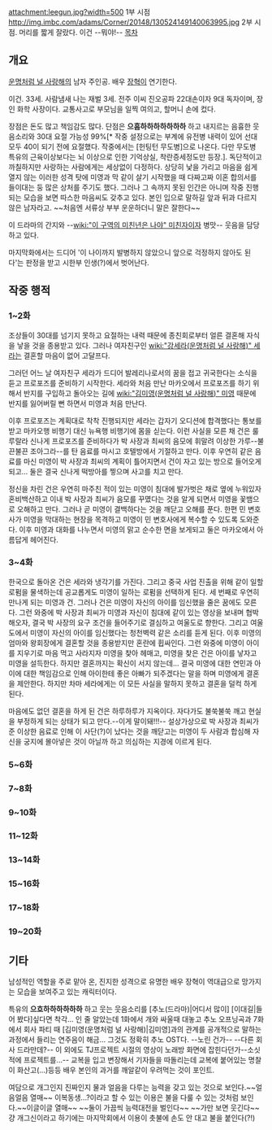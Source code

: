 attachment:leegun.jpg?width=500
1부 시점
http://img.imbc.com/adams/Corner/20148/130524149140063995.jpg
2부 시점. 머리를 짧게 잘랐다.
이건 --뭐야!--
[[목차]]
== 개요 ==
[[운명처럼 널 사랑해]]의 남자 주인공. 배우 [[장혁]]이 연기한다.

이건. 33세. 사람냄새 나는 재벌 3세. 전주 이씨 진오공파 22대손이자 9대 독자이며, 장인 화학 사장이다. 교통사고로 부모님을 일찍 여의고, 할머니 손에 컸다.

장점은 돈도 많고 책임감도 많다. 단점은 '''으흠하하하하하하하''' 하고 내지르는 음흉한 웃음소리와 30대 요절 가능성 99%[* 작중 설정으로는 부계에 유전병 내력이 있어 선대 모두 40이 되기 전에 요절했다. 작중에서는 [헌팅턴 무도병]으로 나온다. 다만 무도병 특유의 근육이상보다는 뇌 이상으로 인한 기억상실, 착란증세정도만 등장.]. 독단적이고 까칠하지만 사랑하는 사람에게는 세상없이 다정하다. 상당히 낯을 가리고 마음을 쉽게 열지 않는 이러한 성격 탓에 미영과 막 같이 살기 시작했을 때 다짜고짜 이혼 합의서를 들이대는 둥 많은 상처를 주기도 했다. 그러나 그 속까지 못된 인간은 아니며 작중 진행되는 모습을 보면 따스한 마음씨도 갖추고 있다. 본인 입으로 말하길 앞과 뒤과 다르지 않은 남자라고. ~~처음엔 서류상 부부 운운하더니 말은 잘한다~~

이 드라마의 간지와 --[[wiki:"이 구역의 미친년은 나야" 미친자]]이자 병맛-- 웃음을 담당하고 있다.

마지막화에서는 드디어 '이 나이까지 발병하지 않았으니 앞으로 걱정하지 않아도 된다'는 판정을 받고 시한부 인생(?)에서 벗어난다.

== 작중 행적 ==
=== 1~2화 ===
조상들이 30대를 넘기지 못하고 요절하는 내력 때문에 종친회로부터 얼른 결혼해 자식을 낳을 것을 종용받고 있다. 그러나 여자친구인 [[wiki:"강세라(운명처럼 널 사랑해)" 세라]]는 결혼할 마음이 없어 고달프다.

그러던 어느 날 여자친구 세라가 드디어 발레리나로서의 꿈을 접고 귀국한다는 소식을 듣고 프로포즈를 준비하기 시작한다. 세라와 처음 만난 마카오에서 프로포즈를 하기 위해서 반지를 구입하고 돌아오는 길에 [[wiki:"김미영(운명처럼 널 사랑해)" 미영]] 때문에 반지를 잃어버릴 뻔 하면서 미영과 처음 만난다.

이후 프로포즈는 계획대로 착착 진행되지만 세라는 갑자기 오디션에 합격했다는 통보를 받고 마카오행 비행기 대신 뉴욕행 비행기에 몸을 싣는다. 이런 사실을 모른 채 건은 룰루랄라 신나게 프로포즈를 준비하다가 박 사장과 최씨의 음모에 휘말려 이상한 가루--불끈불끈 조아그라--를 탄 음료를 마시고 호텔방에서 기절하고 만다. 이후 우연히 같은 음료를 마신 미영이 박 사장과 최씨의 계획이 틀어지면서 건이 자고 있는 방으로 들어오게 되고... 둘은 결국 신나게 떡방아를 찧으며 사고를 치고 만다.

정신을 차린 건은 우연히 마주친 적이 있는 미영이 침대에 발가벗은 채로 옆에 누워있자 혼비백산하고 이내 박 사장과 최씨가 음모를 꾸몄다는 것을 알게 되면서 미영을 꽃뱀으로 오해하고 만다. 그러나 곧 미영이 결백하다는 것을 깨닫고 오해를 푼다. 한편 민 변호사가 미영을 막대하는 현장을 목격하고 미영이 민 변호사에게 복수할 수 있도록 도와준다. 이후 미영과 대화를 나누면서 미영의 맑고 순수한 면을 보게되고 둘은 마카오에서 아름답게 헤어진다.

=== 3~4화 ===
한국으로 돌아온 건은 세라와 냉각기를 가진다. 그리고 중국 사업 진출을 위해 같이 일할 로펌을 물색하는데 공교롭게도 미영이 일하는 로펌을 선택하게 된다. 세 번째로 우연히 만나게 되는 미영과 건. 그러나 건은 미영이 자신의 아이를 임신했을 줄은 꿈에도 모른다. 그런 와중에 박 사장과 최씨가 미영과 자신이 침대에 같이 있는 영상을 보내며 협박해오자, 결국 박 사장의 요구 조건을 들어주기로 결심하고 여울도로 향한다. 그리고 여울도에서 미영이 자신의 아이를 임신했다는 청천벽력 같은 소리를 듣게 된다. 이후 미영의 엄마와 왕회장에게 결혼할 것을 종용받지만 혼란에 휩싸인다. 그런 와중에 미영이 아이를 지우기로 마음 먹고 사라지자 미영을 찾아 헤매고, 미영을 찾은 건은 아이를 낳자고 미영을 설득한다. 하지만 결혼까지는 확신이 서지 않는데... 결국 미영에 대한 연민과 아이에 대한 책임감으로 인해 아이한테 좋은 아빠가 되주겠다는 말을 하며 미영에게 결혼을 제안한다. 하지만 차마 세라에게는 이 모든 사실을 말하지 못하고 결혼을 덜컥 하게 된다.

마음에도 없던 결혼을 하게 된 건은 하루하루가 지옥이다. 자다가도 불쑥불쑥 깨고 현실을 부정하게 되는 상태가 되고 만다.--이게 말이돼!!!-- 설상가상으로 박 사장과 최씨가 준 이상한 음료로 인해 이 사단(?)이 났다는 것을 깨닫고는 미영이 두 사람과 합심해 자신을 궁지에 몰아넣은 것이 아닐까 하고 의심하는 지경에 이르게 된다.

=== 5~6화 ===

=== 7~8화 ===

=== 9~10화 ===

=== 11~12화 ===

=== 13~14화 ===

=== 15~16화 ===

=== 17~18화 ===

=== 19~20화 ===

== 기타 ==
남성적인 역할을 주로 맡아 온, 진지한 성격으로 유명한 배우 장혁이 역대급으로 망가지는 모습을 보여주고 있는 캐릭터이다.

특유의 '''으흐하하하하하하''' 하고 웃는 웃음소리를 [추노(드라마)|어디서 많이] [이대길|들어 봤다]싶다면 착각... 인 줄 알았는데 1화에서 개와 싸울때 대놓고 추노 오프닝곡과 7화에서 회사 파티 때 [김미영(운명처럼 널 사랑해)|김미영]과의 관계를 공개적으로 말하는 과정에서 들리는 연주음이 해금... 그것도 정확히 추노 OST다. --노린 건가-- --다른 회사 드라만데?--
이 외에도 TJ프로젝트 시절의 영상이 노래방 화면에 잡힌다던가--소싯적에 프로젝트를...-- 교복을 입고 변장해서 기자들을 따돌리는데 교복에 붙어있는 명찰이 화산고(...)등등 배우 본인의 과거를 깨알같이 우려먹는 것이 포인트.

여담으로 개그인지 진짜인지 물과 얼음을 다루는 능력을 갖고 있는 것으로 보인다.~~얼음얼음 열매~~ 이복동생...?이라고 할 수 있는 이용은 불을 다룰 수 있는 것처럼 보인다.~~이글이글 열매~~ ~~둘이 가끔씩 능력대전을 벌인다~~ ~~가만 보면 웃긴다~~ 걍 개그신이라고 하기에는 마지막회에서 이용이 촛불에 손도 안 대고 불을 붙인다(?!)
